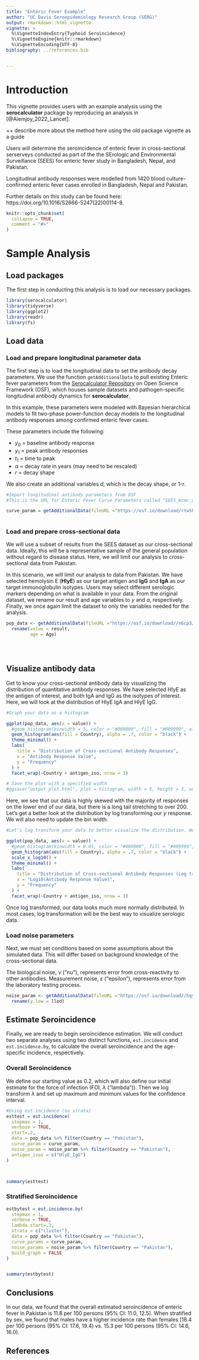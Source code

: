 ```yaml
---
title: "Enteric Fever Example"
author: "UC Davis Seroepidemiology Research Group (SERG)"
output: rmarkdown::html_vignette
vignette: >
  %\VignetteIndexEntry{Typhoid Seroincidence}
  %\VignetteEngine{knitr::rmarkdown}
  %\VignetteEncoding{UTF-8}
bibliography: ../references.bib


---
```

# Introduction

This vignette provides users with an example analysis using the **serocalculator** package by reproducing an analysis in [@Aiemjoy_2022_Lancet]. 

++ describe more about the method here using the old package vignette as a guide 

Users will determine the seroincidence of enteric fever in cross-sectional serserveys conducted as part of the the SErologic and Environmental Surveillance (SEES) for enteric fever study in Bangladesh, Nepal, and Pakistan. 

Longitudinal antibody responses were modelled from 1420 blood culture-confirmed enteric fever cases enrolled in Bangladesh, Nepal and Pakistan. 

Further details on this study can be found here: https://doi.org/10.1016/S2666-5247(22)00114-8. 

```r
knitr::opts_chunk$set(
  collapse = TRUE,
  comment = "#>"
)
```
# Sample Analysis
## Load packages
The first step in conducting this analysis is to load our necessary packages. 

```r

library(serocalculator)
library(tidyverse)
library(ggplot2)
library(readr)
library(fs)

```
## Load data


### Load and prepare longitudinal parameter data

The first step is to load the longitudinal data to set the antibody decay parameters. We use the function `getAdditionalData` to pull existing Enteric fever parameters from the [Serocalculator Repository](https://osf.io/ne8pc/) on Open Science Framework (OSF), which houses sample datasets and pathogen-specific longitudinal antibody dynamics for **serocalculator**. 

In this example, these parameters were modeled with Bayesian hierarchical models to fit two-phase power-function decay models to the longitudinal antibody responses among confirmed enteric fever cases. 

These parameters include the following:

  * $y_0$ = baseline antibody response
  * $y_1$ = peak antibody responses 
  * $t_1$ = time to peak 
  * $\alpha$ = decay rate in years (may need to be rescaled)
  * $r$ = decay shape 


We also create an additional variables $d$, which is the decay shape, or 1-$r$.


```r
#Import longitudinal antibody parameters from OSF
#This is the URL for Enteric Fever Curve Parameters called "SEES_mcmc_unstratified_df.rds"

curve_param = getAdditionalData(fileURL ="https://osf.io/download/rtw5k/")
  

```

### Load and prepare cross-sectional data 
We will use a subset of results from the SEES dataset as our cross-sectional data. Ideally, this will be a representative sample of the general population without regard to disease status. Here, we will limit our analysis to cross-sectional data from Pakistan. 

In this scenario, we will limit our analysis to data from Pakistan. We have selected hemolysin E (**HlyE**) as our target antigen and **IgG** and **IgA** as our target immunoglobulin isotypes. Users may select different serologic markers depending on what is available in your data. From the original dataset, we rename our result and age variables to *y* and *a*, respectively. Finally, we once again limit the dataset to only the variables needed for the analysis. 

```r

pop_data <- getAdditionalData(fileURL ="https://osf.io/download//n6cp3/") %>%
  rename(value = result,
         age = Age)


  
```


## Visualize antibody data

Get to know your cross-sectional antibody data by visualizing the distribution of quantitative antibody responses. We have selected HlyE as the antigen of interest, and both IgA and IgG as the isotypes of interest. Here, we will look at the distribution of HlyE IgA and HlyE IgG. 

```r
#Graph your data as a histogram

ggplot(pop_data, aes(x = value)) +
  #geom_histogram(binwidth = 5, color = "#000000", fill = "#009999", alpha = 0.7) +
  geom_histogram(aes(fill = Country), alpha = .7, color = "black") +
  theme_minimal() +
  labs(
    title = "Distribution of Cross-sectional Antibody Responses",
    x = "Antibody Response Value",
    y = "Frequency"
  ) +
  facet_wrap(~Country + antigen_iso, nrow = 3)

# Save the plot with a specified width
#ggsave("output_plot.html", plot = histogram, width = 5, height = 3, units = "in", device = "html")

```

Here, we see that our data is highly skewed with the majority of responses on the lower end of our data, but there is a long tail stretching to over 200. Let's get a better look at the distribution by log transforming our *y* response. We will also need to update the bin width. 

```r
#Let's log transform your data to better visualize the distribution. We will also need to update the bin width. 

ggplot(pop_data, aes(x = value)) +
  #geom_histogram(binwidth = 0.05, color = "#000000", fill = "#009999", alpha = 0.7) +
  geom_histogram(aes(fill = Country), alpha = .7, color = "black") +
  scale_x_log10() +
  theme_minimal() +
  labs(
    title = "Distribution of Cross-sectional Antibody Responses (Log transformed)",
    x = "Log10(Antibody Response Value)",
    y = "Frequency"
  ) +
  facet_wrap(~Country + antigen_iso, nrow = 3)

```

Once log transformed, our data looks much more normally distributed. In most cases, log transformation will be the best way to visualize serologic data. 


### Load noise parameters

Next, we must set conditions based on some assumptions about the simulated data. This will differ based on background knowledge of the cross-sectional data. 

The biological noise, $\nu$ ("nu"), represents error from cross-reactivity to other antibodies. Measurement noise, $\varepsilon$ ("epsilon"), represents error from the laboratory testing process. 


``` r

noise_param <- getAdditionalData(fileURL ="https://osf.io/download//hqy4v/") %>%
  rename(y.low = llod)

```



## Estimate Seroincidence 
Finally, we are ready to begin seroincidence estimation. We will conduct two separate analyses using two distinct functions, `est.incidence` and `est.incidence.by`, to calculate the overall seroincidence and the age-specific incidence, respectively.

### Overall Seroincidence
We define our starting value as 0.2, which will also define our initial estimate for the force of infection (FOI, $\lambda$ ("lambda")). Then we log transform $\lambda$ and set up maximum and minimum values for the confidence interval. 

```r


#Using est.incidence (no strata)
esttest = est.incidence(
  stepmax = 1,
  verbose = TRUE,
  start=.2,
  data = pop_data %>% filter(Country == "Pakistan"),
  curve_param = curve_param, 
  noise_param = noise_param %>% filter(Country == "Pakistan"),
  antigen_isos = c("HlyE_IgG")
)



summary(esttest)
```

### Stratified Seroincidence

```r

estbytest = est.incidence.by(
  stepmax = 1,
  verbose = TRUE,
  lambda.start=.3,
  strata = c("cluster"),
  data = pop_data %>% filter(Country == "Pakistan"),
  curve_params = curve_param, 
  noise_params = noise_param %>% filter(Country == "Pakistan"),
  build_graph = FALSE
)


summary(estbytest)

```


## Conclusions
In our data, we found that the overall estimated seroincidence of enteric fever in Pakistan is 11.8 per 100 persons (95% CI: 11.0, 12.5). When stratified by sex, we found that males have a higher incidence rate than females [18.4 per 100 persons (95% CI: 17.6, 19.4) vs. 15.3 per 100 persons (95% CI: 14.6, 16.0). 


## References
